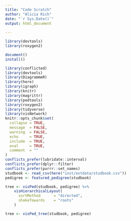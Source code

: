 ```yaml
---
title: "Code Scratch"
author: "Alicia Rich"
date: "`r Sys.Date()`"
output: html_document
                     
---
```


```r
library(devtools)
library(roxygen2)
```

```r
document()
install()
```

```r
library(conflicted)
library(devtools)
library(DiagrammeR)
library(here)
library(igraph)
library(knitr)
library(magrittr)
library(pedtools)
library(roxygen2)
library(tidyverse)
library(visNetwork)
knitr::opts_chunk$set(
  collapse = TRUE,
  message  = FALSE,
  warning  = FALSE,
  echo     = TRUE,
  include  = TRUE,
  eval     = TRUE,
  comment  = ""
)
conflicts_prefer(lubridate::interval)
conflicts_prefer(dplyr::filter)
conflicts_prefer(purrr::set_names)
studbook <- read_csv(here("inst/extdata/studbook.csv"))
pedigree <- featured_pedigree(studbook)
```

```r
tree <- visPed(studbook, pedigree) %>%
    visHierarchicalLayout(
      sortMethod      = "directed",
      shakeTowards    = "roots"
    )
```

```r
tree <- visPed_tree(studbook, pedigree)
```

